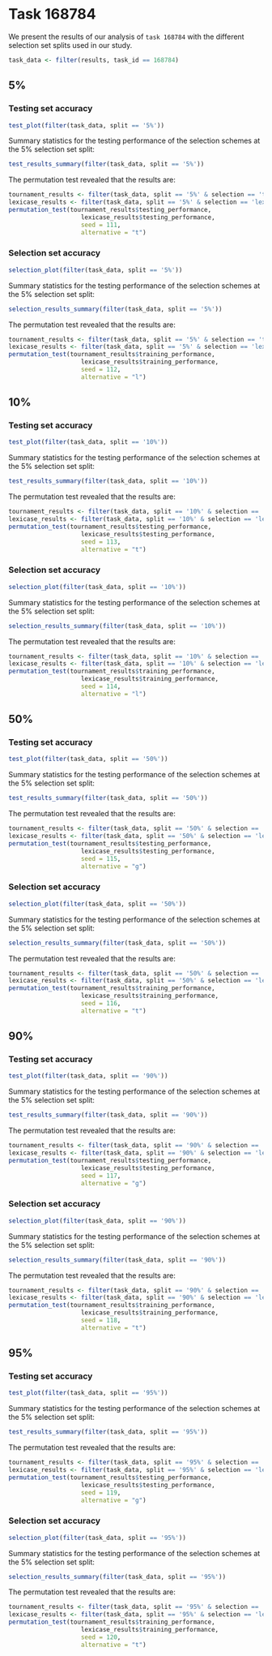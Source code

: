 # Task 168784

We present the results of our analysis of `task 168784` with the different selection set splits used in our study.

```r
task_data <- filter(results, task_id == 168784)
```

## 5%

### Testing set accuracy

```r
test_plot(filter(task_data, split == '5%'))
```

Summary statistics for the testing performance of the selection schemes at the 5% selection set split:
```r
test_results_summary(filter(task_data, split == '5%'))
```

The permutation test revealed that the results are:
```r
tournament_results <- filter(task_data, split == '5%' & selection == 'tournament')
lexicase_results <- filter(task_data, split == '5%' & selection == 'lexicase')
permutation_test(tournament_results$testing_performance,
                    lexicase_results$testing_performance,
                    seed = 111,
                    alternative = "t")
```

### Selection set accuracy

```r
selection_plot(filter(task_data, split == '5%'))
```

Summary statistics for the testing performance of the selection schemes at the 5% selection set split:
```r
selection_results_summary(filter(task_data, split == '5%'))
```

The permutation test revealed that the results are:
```r
tournament_results <- filter(task_data, split == '5%' & selection == 'tournament')
lexicase_results <- filter(task_data, split == '5%' & selection == 'lexicase')
permutation_test(tournament_results$training_performance,
                    lexicase_results$training_performance,
                    seed = 112,
                    alternative = "l")
```

## 10%

### Testing set accuracy

```r
test_plot(filter(task_data, split == '10%'))
```

Summary statistics for the testing performance of the selection schemes at the 5% selection set split:
```r
test_results_summary(filter(task_data, split == '10%'))
```

The permutation test revealed that the results are:
```r
tournament_results <- filter(task_data, split == '10%' & selection == 'tournament')
lexicase_results <- filter(task_data, split == '10%' & selection == 'lexicase')
permutation_test(tournament_results$testing_performance,
                    lexicase_results$testing_performance,
                    seed = 113,
                    alternative = "t")
```

### Selection set accuracy

```r
selection_plot(filter(task_data, split == '10%'))
```

Summary statistics for the testing performance of the selection schemes at the 5% selection set split:
```r
selection_results_summary(filter(task_data, split == '10%'))
```

The permutation test revealed that the results are:
```r
tournament_results <- filter(task_data, split == '10%' & selection == 'tournament')
lexicase_results <- filter(task_data, split == '10%' & selection == 'lexicase')
permutation_test(tournament_results$training_performance,
                    lexicase_results$training_performance,
                    seed = 114,
                    alternative = "l")
```

## 50%

### Testing set accuracy

```r
test_plot(filter(task_data, split == '50%'))
```

Summary statistics for the testing performance of the selection schemes at the 5% selection set split:
```r
test_results_summary(filter(task_data, split == '50%'))
```

The permutation test revealed that the results are:
```r
tournament_results <- filter(task_data, split == '50%' & selection == 'tournament')
lexicase_results <- filter(task_data, split == '50%' & selection == 'lexicase')
permutation_test(tournament_results$testing_performance,
                    lexicase_results$testing_performance,
                    seed = 115,
                    alternative = "g")
```

### Selection set accuracy

```r
selection_plot(filter(task_data, split == '50%'))
```

Summary statistics for the testing performance of the selection schemes at the 5% selection set split:
```r
selection_results_summary(filter(task_data, split == '50%'))
```

The permutation test revealed that the results are:
```r
tournament_results <- filter(task_data, split == '50%' & selection == 'tournament')
lexicase_results <- filter(task_data, split == '50%' & selection == 'lexicase')
permutation_test(tournament_results$training_performance,
                    lexicase_results$training_performance,
                    seed = 116,
                    alternative = "t")
```

## 90%

### Testing set accuracy

```r
test_plot(filter(task_data, split == '90%'))
```

Summary statistics for the testing performance of the selection schemes at the 5% selection set split:
```r
test_results_summary(filter(task_data, split == '90%'))
```

The permutation test revealed that the results are:
```r
tournament_results <- filter(task_data, split == '90%' & selection == 'tournament')
lexicase_results <- filter(task_data, split == '90%' & selection == 'lexicase')
permutation_test(tournament_results$testing_performance,
                    lexicase_results$testing_performance,
                    seed = 117,
                    alternative = "g")
```

### Selection set accuracy

```r
selection_plot(filter(task_data, split == '90%'))
```

Summary statistics for the testing performance of the selection schemes at the 5% selection set split:
```r
selection_results_summary(filter(task_data, split == '90%'))
```

The permutation test revealed that the results are:
```r
tournament_results <- filter(task_data, split == '90%' & selection == 'tournament')
lexicase_results <- filter(task_data, split == '90%' & selection == 'lexicase')
permutation_test(tournament_results$training_performance,
                    lexicase_results$training_performance,
                    seed = 118,
                    alternative = "t")
```

## 95%

### Testing set accuracy

```r
test_plot(filter(task_data, split == '95%'))
```

Summary statistics for the testing performance of the selection schemes at the 5% selection set split:
```r
test_results_summary(filter(task_data, split == '95%'))
```

The permutation test revealed that the results are:
```r
tournament_results <- filter(task_data, split == '95%' & selection == 'tournament')
lexicase_results <- filter(task_data, split == '95%' & selection == 'lexicase')
permutation_test(tournament_results$testing_performance,
                    lexicase_results$testing_performance,
                    seed = 119,
                    alternative = "g")
```

### Selection set accuracy

```r
selection_plot(filter(task_data, split == '95%'))
```

Summary statistics for the testing performance of the selection schemes at the 5% selection set split:
```r
selection_results_summary(filter(task_data, split == '95%'))
```

The permutation test revealed that the results are:
```r
tournament_results <- filter(task_data, split == '95%' & selection == 'tournament')
lexicase_results <- filter(task_data, split == '95%' & selection == 'lexicase')
permutation_test(tournament_results$training_performance,
                    lexicase_results$training_performance,
                    seed = 120,
                    alternative = "t")
```
